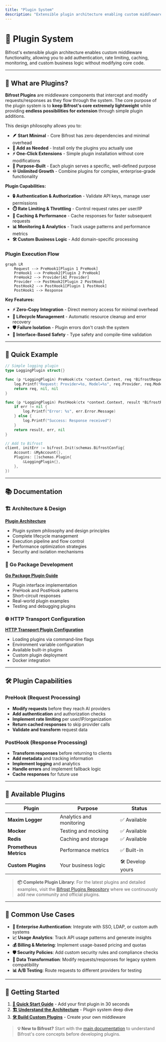 ```yaml
---
title: "Plugin System"
description: "Extensible plugin architecture enabling custom middleware functionality with authentication, rate limiting, caching, monitoring, and custom business logic."
---
```


# 🔌 Plugin System

Bifrost's extensible plugin architecture enables custom middleware functionality, allowing you to add authentication, rate limiting, caching, monitoring, and custom business logic without modifying core code.

---

## 🎯 What are Plugins?

**Bifrost Plugins** are middleware components that intercept and modify requests/responses as they flow through the system. The core purpose of the plugin system is to **keep Bifrost's core extremely lightweight** while providing **endless possibilities for extension** through simple plugin additions.

This design philosophy allows you to:

- **🪶 Start Minimal** - Core Bifrost has zero dependencies and minimal overhead
- **🔌 Add as Needed** - Install only the plugins you actually use
- **⚡ One-Click Extensions** - Simple plugin installation without core modifications
- **🎯 Purpose-Built** - Each plugin serves a specific, well-defined purpose
- **♾️ Unlimited Growth** - Combine plugins for complex, enterprise-grade functionality

**Plugin Capabilities:**

- **🔒 Authentication & Authorization** - Validate API keys, manage user permissions
- **⏱️ Rate Limiting & Throttling** - Control request rates per user/IP
- **💾 Caching & Performance** - Cache responses for faster subsequent requests
- **📊 Monitoring & Analytics** - Track usage patterns and performance metrics
- **🛠️ Custom Business Logic** - Add domain-specific processing

### Plugin Execution Flow

```mermaid
graph LR
    Request --> PreHook1[Plugin 1 PreHook]
    PreHook1 --> PreHook2[Plugin 2 PreHook]
    PreHook2 --> Provider[AI Provider]
    Provider --> PostHook2[Plugin 2 PostHook]
    PostHook2 --> PostHook1[Plugin 1 PostHook]
    PostHook1 --> Response
```

**Key Features:**

- **⚡ Zero-Copy Integration** - Direct memory access for minimal overhead
- **🔄 Lifecycle Management** - Automatic resource cleanup and error recovery
- **🛡️ Failure Isolation** - Plugin errors don't crash the system
- **📐 Interface-Based Safety** - Type safety and compile-time validation

---

## 🚀 Quick Example

```go
// Simple logging plugin
type LoggingPlugin struct{}

func (p *LoggingPlugin) PreHook(ctx *context.Context, req *BifrostRequest) (*BifrostRequest, *PluginShortCircuit, error) {
    log.Printf("Request: Provider=%s, Model=%s", req.Provider, req.Model)
    return req, nil, nil
}

func (p *LoggingPlugin) PostHook(ctx *context.Context, result *BifrostResponse, err *BifrostError) (*BifrostResponse, *BifrostError, error) {
    if err != nil {
        log.Printf("Error: %s", err.Error.Message)
    } else {
        log.Printf("Success: Response received")
    }
    return result, err, nil
}

// Add to Bifrost
client, initErr := bifrost.Init(schemas.BifrostConfig{
    Account: &MyAccount{},
    Plugins: []schemas.Plugin{
        &LoggingPlugin{},
    },
})
```

---

## 📚 Documentation

### 🏗️ Architecture & Design

**[Plugin Architecture](architecture/plugins)**

- Plugin system philosophy and design principles
- Complete lifecycle management
- Execution pipeline and flow control
- Performance optimization strategies
- Security and isolation mechanisms

### 🔧 Go Package Development

**[Go Package Plugin Guide](usage/go-package/plugins)**

- Plugin interface implementation
- PreHook and PostHook patterns
- Short-circuit responses
- Real-world plugin examples
- Testing and debugging plugins

### 🌐 HTTP Transport Configuration

**[HTTP Transport Plugin Configuration](usage/http-transport/configuration/plugins)**

- Loading plugins via command-line flags
- Environment variable configuration
- Available built-in plugins
- Custom plugin deployment
- Docker integration

---

## 🛠️ Plugin Capabilities

### PreHook (Request Processing)

- **Modify requests** before they reach AI providers
- **Add authentication** and authorization checks
- **Implement rate limiting** per user/IP/organization
- **Return cached responses** to skip provider calls
- **Validate and transform** request data

### PostHook (Response Processing)

- **Transform responses** before returning to clients
- **Add metadata** and tracking information
- **Implement logging** and analytics
- **Handle errors** and implement fallback logic
- **Cache responses** for future use

---

## 🔧 Available Plugins

| Plugin                 | Purpose                  | Status           |
| ---------------------- | ------------------------ | ---------------- |
| **Maxim Logger**       | Analytics and monitoring | ✅ Available     |
| **Mocker**             | Testing and mocking      | ✅ Available     |
| **Redis**              | Caching and storage      | ✅ Available     |
| **Prometheus Metrics** | Performance metrics      | ✅ Built-in      |
| **Custom Plugins**     | Your business logic      | 🛠️ Develop yours |

> **📦 Complete Plugin Library**: For the latest plugins and detailed examples, visit the [Bifrost Plugins Repository](https://github.com/maximhq/bifrost/tree/main/plugins) where we continuously add new community and official plugins.

---

## 🎯 Common Use Cases

- **🔐 Enterprise Authentication**: Integrate with SSO, LDAP, or custom auth systems
- **📈 Usage Analytics**: Track API usage patterns and generate insights
- **💰 Billing & Metering**: Implement usage-based pricing and quotas
- **🛡️ Security Policies**: Add custom security rules and compliance checks
- **🔄 Data Transformation**: Modify requests/responses for legacy system compatibility
- **📊 A/B Testing**: Route requests to different providers for testing

---

## 🎉 Getting Started

1. **[📖 Quick Start Guide](quickstart/)** - Add your first plugin in 30 seconds
2. **[🏗️ Understand the Architecture](architecture/plugins)** - Plugin system deep dive
3. **[🛠️ Build Custom Plugins](usage/go-package/plugins)** - Create your own middleware

> **💡 New to Bifrost?** Start with the [main documentation](/) to understand Bifrost's core concepts before developing plugins.
